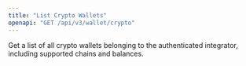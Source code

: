 ```yaml
---
title: "List Crypto Wallets"
openapi: "GET /api/v3/wallet/crypto"
---
```


Get a list of all crypto wallets belonging to the authenticated integrator, including supported chains and balances.
